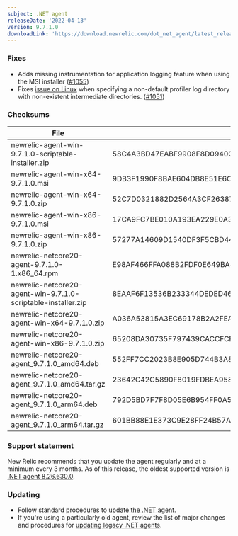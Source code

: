 ```yaml
---
subject: .NET agent
releaseDate: '2022-04-13'
version: 9.7.1.0
downloadLink: 'https://download.newrelic.com/dot_net_agent/latest_release'
---
```


### Fixes
* Adds missing instrumentation for application logging feature when using the MSI installer ([#1055](https://github.com/newrelic/newrelic-dotnet-agent/pull/1055))
* Fixes [issue on Linux](https://github.com/newrelic/newrelic-dotnet-agent/issues/763) when specifying a non-default profiler log directory with non-existent intermediate directories. ([#1051](https://github.com/newrelic/newrelic-dotnet-agent/pull/1051))

### Checksums
| File | SHA - 256  Hash |
| ---| ---|
| newrelic-agent-win-9.7.1.0-scriptable-installer.zip | 58C4A3BD47EABF9908F8D0940C634E9AAB291DB63B40A116B4E3D6F4796D8C2D |
| newrelic-agent-win-x64-9.7.1.0.msi | 9DB3F1990F8BAE604DB8E51E6CDD2F7E3558EAA86680418541276E5DDEA5F597 |
| newrelic-agent-win-x64-9.7.1.0.zip | 52C7D0321882D2564A3CF2638705B93C337185D50D8CC1D2AAE19653AA70CA73 |
| newrelic-agent-win-x86-9.7.1.0.msi | 17CA9FC7BE010A193EA229E0A3479EEF357C4AC7C0994877E9D04A95D8B1FBEC |
| newrelic-agent-win-x86-9.7.1.0.zip | 57277A14609D1540DF3F5CBD44D0E8CA848A8DD3F149FC661B1EED548FF9F171 |
| newrelic-netcore20-agent-9.7.1.0-1.x86_64.rpm | E98AF466FFA088B2FDF0E649BA882B81BAC4489C6DDC80CDF708481F3AB68441 |
| newrelic-netcore20-agent-win-9.7.1.0-scriptable-installer.zip | 8EAAF6F13536B233344DEDED46EC5BA19A4F4EB925D605B2CDE071DB7391EB73 |
| newrelic-netcore20-agent-win-x64-9.7.1.0.zip | A036A53815A3EC69178B2A2FEAB49715AF4FC4390D0541D6541A1AF09110F665 |
| newrelic-netcore20-agent-win-x86-9.7.1.0.zip | 65208DA30735F797439CACCFCF32984CC37B4DBDA15D865E343AF79A47CDE50D |
| newrelic-netcore20-agent_9.7.1.0_amd64.deb | 552FF7CC2023B8E905D744B3A817BBCCE691F36C802425E1665F40EB5F89F171 |
| newrelic-netcore20-agent_9.7.1.0_amd64.tar.gz | 23642C42C5890F8019FDBEA958DE0CAFDA51255B4C5176DD509921CDCD63230A |
| newrelic-netcore20-agent_9.7.1.0_arm64.deb | 792D5BD7F7F8D05E6B954FF0A5B94A8BA7B4E656259D8721B256E3391518D5A0 |
| newrelic-netcore20-agent_9.7.1.0_arm64.tar.gz | 601BB88E1E373C9E28FF24B57A44E5C1DFDE2026A94984176669B772D542D344 |

### Support statement

New Relic recommends that you update the agent regularly and at a minimum every 3 months. As of this release, the oldest supported version is [.NET agent 8.26.630.0](/docs/release-notes/agent-release-notes/net-release-notes/net-agent-8266300).

### Updating

* Follow standard procedures to [update the .NET agent](/docs/agents/net-agent/installation-configuration/update-net-agent).
* If you're using a particularly old agent, review the list of major changes and procedures for [updating legacy .NET agents](/docs/agents/net-agent/troubleshooting/upgrade-legacy-net-agents).
